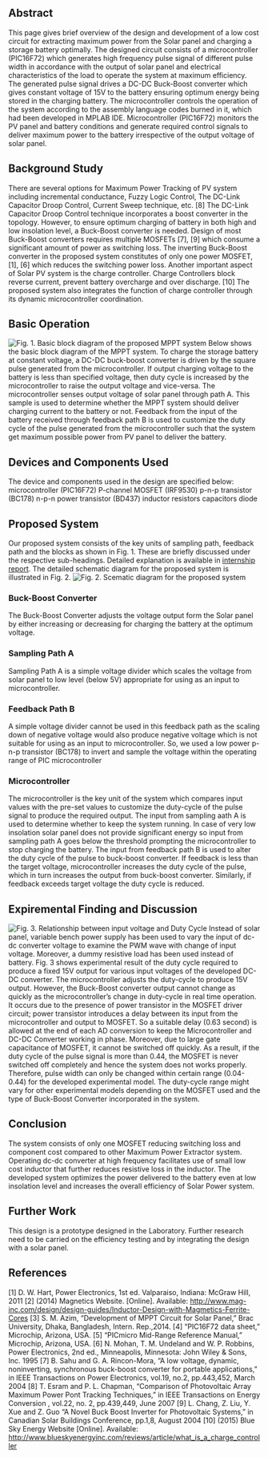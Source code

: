 {{QASpage}}

== Abstract ==
This page gives brief overview of the design and development of a low cost circuit for extracting maximum power from the Solar panel and charging a storage battery optimally. The designed circuit consists of a microcontroller (PIC16F72) which generates high frequency pulse signal of different pulse width in accordance with the output of solar panel and electrical characteristics of the load to operate the system at maximum efficiency. The generated pulse signal drives a DC-DC Buck-Boost converter which gives constant voltage of 15V to the battery ensuring optimum energy being stored in the charging battery. The microcontroller controls the operation of the system according to the assembly language codes burned in it, which had been developed in MPLAB IDE. Microcontroller (PIC16F72) monitors the PV panel and battery conditions and generate required control signals to deliver maximum power to the battery irrespective of the output voltage of solar panel.

== Background Study ==
There are several options for Maximum Power Tracking of PV system including incremental conductance, Fuzzy Logic Control, The DC-Link Capacitor Droop Control, Current Sweep technique, etc. [8] The DC-Link Capacitor Droop Control technique incorporates a boost converter in the topology. However, to ensure optimum charging of battery in both high and low insolation level, a Buck-Boost converter is needed. Design of most Buck-Boost converters requires multiple MOSFETs [7], [9] which consume a significant amount of power as switching loss. The inverting Buck-Boost converter in the proposed system constitutes of only one power MOSFET, [1], [6] which reduces the switching power loss. 
Another important aspect of Solar PV system is the charge controller. Charge Controllers block reverse current, prevent battery overcharge and over discharge. [10] The proposed system also integrates the function of charge controller through its dynamic microcontroller coordination.

== Basic Operation ==
[[File:Creating MPPT for Charge Controller and Solar Panel Block diagram.jpg|thumb|Fig. 1. Basic block diagram of the proposed MPPT system]]	
Below shows the basic block diagram of the MPPT system. To charge the storage battery at constant voltage, a DC-DC buck-boost converter is driven by the square pulse generated from the microcontroller. If output charging voltage to the battery is less than specified voltage, then duty cycle is increased by the microcontroller to raise the output voltage and vice-versa. The microcontroller senses output voltage of solar panel through path A. This sample is used to determine whether the MPPT system should deliver charging current to the battery or not. Feedback from the input of the battery received through feedback path B is used to customize the duty cycle of the pulse generated from the microcontroller such that the system get maximum possible power from PV panel to deliver the battery.

== Devices and Components Used ==
The device and components used in the design are specified below:
microcontroller (PIC16F72)
P-channel MOSFET (IRF9530)
p-n-p transistor (BC178)
n-p-n power transistor (BD437)
inductor
resistors
capacitors
diode

== Proposed System ==
Our proposed system consists of the key units of sampling path, feedback path and the blocks as shown in Fig. 1. These are briefly discussed under the respective sub-headings. Detailed explanation is available in [http://dspace.bracu.ac.bd/handle/10361/3744 internship report]. The detailed schematic diagram for the proposed system is illustrated in Fig. 2. 
[[File:MPPT for chargecontroller and solar panel scematic.png|thumb|Fig. 2. Scematic diagram for the proposed system]]
=== Buck-Boost Converter ===
The Buck-Boost Converter adjusts the voltage output form the Solar panel by either increasing or decreasing for charging the battery at the optimum voltage. 
=== Sampling Path A ===
Sampling Path A is a simple voltage divider which scales the voltage from solar panel to low level (below 5V) appropriate for using as an input to microcontroller.
=== Feedback Path B ===
A simple voltage divider cannot be used in this feedback path as the scaling down of negative voltage would also produce negative voltage which is not suitable for using as an input to microcontroller. So, we used a low power p-n-p transistor (BC178) to invert and sample the voltage within the operating range of PIC microcontroller
=== Microcontroller ===
The microcontroller is the key unit of the system which compares input values with the pre-set values to customize the duty-cycle of the pulse signal to produce the required output. The input from sampling aath A is used to determine whether to keep the system running. In case of very low insolation solar panel does not provide significant energy so input from sampling path A goes below the threshold prompting the microcontroller to stop charging the battery.
The input from feedback path B is used to alter the duty cycle of the pulse to buck-boost converter. If feedback is less than the target voltage, microcontroller increases the duty cycle of the pulse, which in turn increases the output from buck-boost converter. Similarly, if feedback exceeds target voltage the duty cycle is reduced.

== Expiremental Finding and Discussion ==
[[File:MPPT for Charge Controller and Solar Panel graph.jpeg|thumb|Fig. 3. Relationship between input voltage and Duty Cycle]]	
Instead of solar panel, variable bench power supply has been used to vary the input of dc-dc converter voltage to examine the PWM wave with change of input voltage. Moreover, a dummy resistive load has been used instead of battery. 
Fig. 3 shows experimental result of the duty cycle required to produce a fixed 15V output for various input voltages of the developed DC-DC converter.
The microcontroller adjusts the duty-cycle to produce 15V output. However, the Buck-Boost converter output cannot change as quickly as the microcontroller’s change in duty-cycle in real time operation. It occurs due to the presence of power transistor in the MOSFET driver circuit; power transistor introduces a delay between its input from the microcontroller and output to MOSFET. So a suitable delay (0.63 second) is allowed at the end of each AD conversion to keep the Microcontroller and DC-DC Converter working in phase.
Moreover, due to large gate capacitance of MOSFET, it cannot be switched off quickly. As a result, if the duty cycle of the pulse signal is more than 0.44, the MOSFET is never switched off completely and hence the system does not works properly. Therefore, pulse width can only be changed within certain range (0.04-0.44) for the developed experimental model. The duty-cycle range might vary for other experimental models depending on the MOSFET used and the type of Buck-Boost Converter incorporated in the system. 


== Conclusion ==
The system consists of only one MOSFET reducing switching loss and component cost compared to other Maximum Power Extractor system.  Operating dc-dc converter at high frequency facilitates use of small low cost inductor that further reduces resistive loss in the inductor.  
The developed system optimizes the power delivered to the battery even at low insolation level and increases the overall efficiency of Solar Power system.


== Further Work ==
This design is a prototype designed in the Laboratory. Further research need to be carried on the efficiency testing and by integrating the design with a solar panel.  

== References ==

[1]	D. W. Hart, Power Electronics, 1st ed. Valparaiso, Indiana: McGraw Hill, 2011
[2]	(2014) Magnetics Website. [Online]. Available: http://www.mag-inc.com/design/design-guides/Inductor-Design-with-Magmetics-Ferrite-Cores
[3]	S. M. Azim, “Development of MPPT Circuit for Solar Panel,” Brac University, Dhaka, Bangladesh, Intern. Rep.,2014.
[4]	“PIC16F72 data sheet,” Microchip, Arizona, USA.
[5]	“PICmicro Mid-Range Reference Manual,” Microchip, Arizona, USA.
[6]	N. Mohan, T. M. Undeland and W. P. Robbins, Power Electronics, 2nd ed., Minneapolis, Minnesota: John Wiley & Sons, Inc. 1995
[7]	B. Sahu and  G. A. Rincon-Mora,  “A low voltage, dynamic, noninverting, synchronous buck-boost converter for portable applications,” in IEEE Transactions on  Power Electronics, vol.19, no.2, pp.443,452, March 2004
[8]	T. Esram and P. L. Chapman, “Comparison of Photovoltaic Array Maximum Power Pont Tracking Techniques,” in IEEE Transactions on Energy Conversion , vol.22, no. 2, pp.439,449, June 2007
[9]	L. Chang, Z. Liu, Y. Xue and Z. Guo “A Novel Buck Boost Inverter for Photovoltaic Systems,” in Canadian Solar Buildings Conference, pp.1,8, August 2004
[10]	(2015) Blue Sky Energy Website [Online]. Available: http://www.blueskyenergyinc.com/reviews/article/what_is_a_charge_controller